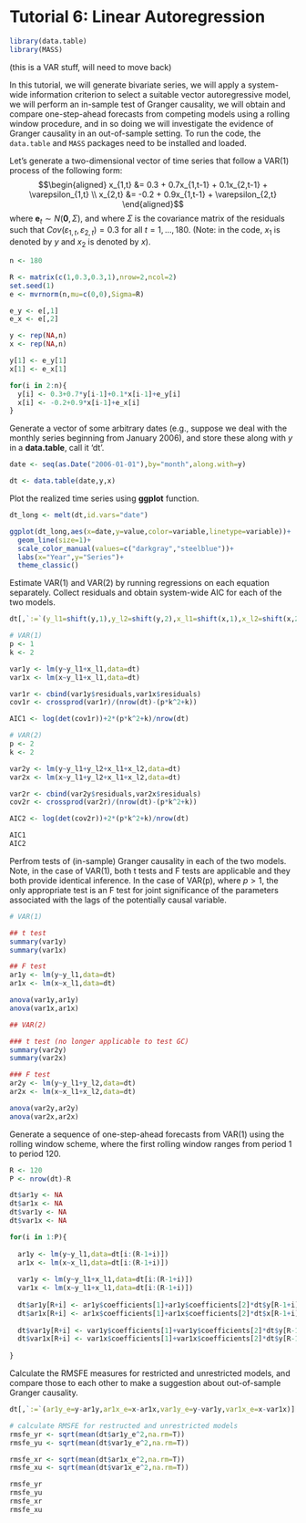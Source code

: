 # Tutorial 6: Linear Autoregression {-}

```r
library(data.table)
library(MASS)
```

(this is a VAR stuff, will need to move back)

In this tutorial, we will generate bivariate series, we will apply a system-wide information criterion to select a suitable vector autoregressive model, we will perform an in-sample test of Granger causality, we will obtain and compare one-step-ahead forecasts from competing models using a rolling window procedure, and in so doing we will investigate the evidence of Granger causality in an out-of-sample setting. To run the code, the `data.table` and `MASS` packages need to be installed and loaded.

Let's generate a two-dimensional vector of time series that follow a VAR(1) process of the following form: $$\begin{aligned}
x_{1,t} &= 0.3 + 0.7x_{1,t-1} + 0.1x_{2,t-1} + \varepsilon_{1,t} \\
x_{2,t} &= -0.2 + 0.9x_{1,t-1} + \varepsilon_{2,t}
\end{aligned}$$ where $\mathbf{e}_{t} \sim N(\mathbf{0},\Sigma)$, and where $\Sigma$ is the covariance matrix of the residuals such that $Cov(\varepsilon_{1,t},\varepsilon_{2,t}) = 0.3$ for all $t=1,\ldots,180$. (Note: in the code, $x_1$ is denoted by $y$ and $x_2$ is denoted by $x$).

```r
n <- 180

R <- matrix(c(1,0.3,0.3,1),nrow=2,ncol=2)
set.seed(1)
e <- mvrnorm(n,mu=c(0,0),Sigma=R)

e_y <- e[,1]
e_x <- e[,2]

y <- rep(NA,n)
x <- rep(NA,n)

y[1] <- e_y[1]
x[1] <- e_x[1]

for(i in 2:n){
  y[i] <- 0.3+0.7*y[i-1]+0.1*x[i-1]+e_y[i]
  x[i] <- -0.2+0.9*x[i-1]+e_x[i]
}
```

Generate a vector of some arbitrary dates (e.g., suppose we deal with the monthly series beginning from January 2006), and store these along with $y$ in a **data.table**, call it 'dt'.

```r
date <- seq(as.Date("2006-01-01"),by="month",along.with=y)

dt <- data.table(date,y,x)
```

Plot the realized time series using **ggplot** function.

```r
dt_long <- melt(dt,id.vars="date")

ggplot(dt_long,aes(x=date,y=value,color=variable,linetype=variable))+
  geom_line(size=1)+
  scale_color_manual(values=c("darkgray","steelblue"))+
  labs(x="Year",y="Series")+
  theme_classic()
```

Estimate VAR(1) and VAR(2) by running regressions on each equation separately. Collect residuals and obtain system-wide AIC for each of the two models.

```r
dt[,`:=`(y_l1=shift(y,1),y_l2=shift(y,2),x_l1=shift(x,1),x_l2=shift(x,2))]

# VAR(1)
p <- 1
k <- 2

var1y <- lm(y~y_l1+x_l1,data=dt)
var1x <- lm(x~y_l1+x_l1,data=dt)

var1r <- cbind(var1y$residuals,var1x$residuals)
cov1r <- crossprod(var1r)/(nrow(dt)-(p*k^2+k))

AIC1 <- log(det(cov1r))+2*(p*k^2+k)/nrow(dt)

# VAR(2)
p <- 2
k <- 2

var2y <- lm(y~y_l1+y_l2+x_l1+x_l2,data=dt)
var2x <- lm(x~y_l1+y_l2+x_l1+x_l2,data=dt)

var2r <- cbind(var2y$residuals,var2x$residuals)
cov2r <- crossprod(var2r)/(nrow(dt)-(p*k^2+k))

AIC2 <- log(det(cov2r))+2*(p*k^2+k)/nrow(dt)

AIC1
AIC2
```

Perfrom tests of (in-sample) Granger causality in each of the two models. Note, in the case of VAR(1), both t tests and F tests are applicable and they both provide identical inference. In the case of VAR(p), where $p>1$, the only appropriate test is an F test for joint significance of the parameters associated with the lags of the potentially causal variable. 

```r
# VAR(1)

## t test
summary(var1y)
summary(var1x)

## F test
ar1y <- lm(y~y_l1,data=dt)
ar1x <- lm(x~x_l1,data=dt)

anova(var1y,ar1y)
anova(var1x,ar1x)

## VAR(2)

### t test (no longer applicable to test GC)
summary(var2y)
summary(var2x)

### F test
ar2y <- lm(y~y_l1+y_l2,data=dt)
ar2x <- lm(x~x_l1+x_l2,data=dt)

anova(var2y,ar2y)
anova(var2x,ar2x)
```

Generate a sequence of one-step-ahead forecasts from VAR(1) using the rolling window scheme, where the first rolling window ranges from period 1 to period 120.

```r
R <- 120
P <- nrow(dt)-R

dt$ar1y <- NA
dt$ar1x <- NA
dt$var1y <- NA
dt$var1x <- NA

for(i in 1:P){
  
  ar1y <- lm(y~y_l1,data=dt[i:(R-1+i)])
  ar1x <- lm(x~x_l1,data=dt[i:(R-1+i)])
  
  var1y <- lm(y~y_l1+x_l1,data=dt[i:(R-1+i)])
  var1x <- lm(x~y_l1+x_l1,data=dt[i:(R-1+i)])
  
  dt$ar1y[R+i] <- ar1y$coefficients[1]+ar1y$coefficients[2]*dt$y[R-1+i]
  dt$ar1x[R+i] <- ar1x$coefficients[1]+ar1x$coefficients[2]*dt$x[R-1+i]
  
  dt$var1y[R+i] <- var1y$coefficients[1]+var1y$coefficients[2]*dt$y[R-1+i]+var1y$coefficients[3]*dt$x[R-1+i]
  dt$var1x[R+i] <- var1x$coefficients[1]+var1x$coefficients[2]*dt$y[R-1+i]+var1x$coefficients[3]*dt$x[R-1+i]
  
}
```

Calculate the RMSFE measures for restricted and unrestricted models, and compare those to each other to make a suggestion about out-of-sample Granger causality.

```r
dt[,`:=`(ar1y_e=y-ar1y,ar1x_e=x-ar1x,var1y_e=y-var1y,var1x_e=x-var1x)]

# calculate RMSFE for restructed and unrestricted models
rmsfe_yr <- sqrt(mean(dt$ar1y_e^2,na.rm=T))
rmsfe_yu <- sqrt(mean(dt$var1y_e^2,na.rm=T))

rmsfe_xr <- sqrt(mean(dt$ar1x_e^2,na.rm=T))
rmsfe_xu <- sqrt(mean(dt$var1x_e^2,na.rm=T))

rmsfe_yr
rmsfe_yu
rmsfe_xr
rmsfe_xu
```

